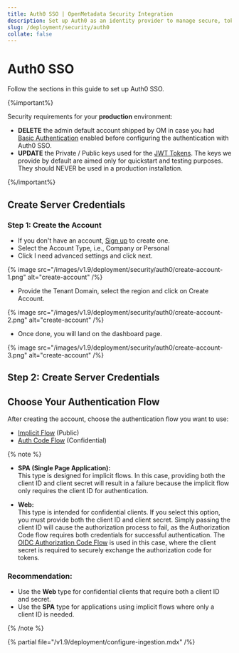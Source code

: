 ```yaml
---
title: Auth0 SSO | OpenMetadata Security Integration
description: Set up Auth0 as an identity provider to manage secure, token-based authentication across web apps, APIs, and user-facing services.
slug: /deployment/security/auth0
collate: false
---
```


# Auth0 SSO

Follow the sections in this guide to set up Auth0 SSO.

{%important%}

Security requirements for your **production** environment:
- **DELETE** the admin default account shipped by OM in case you had [Basic Authentication](/deployment/security/basic-auth)
  enabled before configuring the authentication with Auth0 SSO.
- **UPDATE** the Private / Public keys used for the [JWT Tokens](/deployment/security/enable-jwt-tokens). The keys we provide
  by default are aimed only for quickstart and testing purposes. They should NEVER be used in a production installation.

{%/important%}

## Create Server Credentials

### Step 1: Create the Account

- If you don't have an account, [Sign up](https://auth0.com/signup) to create one.
- Select the Account Type, i.e., Company or Personal
- Click I need advanced settings and click next.

{% image 
src="/images/v1.9/deployment/security/auth0/create-account-1.png" 
alt="create-account" /%}

- Provide the Tenant Domain, select the region and click on Create Account.

{% image 
src="/images/v1.9/deployment/security/auth0/create-account-2.png" 
alt="create-account" /%}

- Once done, you will land on the dashboard page.

{% image
src="/images/v1.9/deployment/security/auth0/create-account-3.png" 
alt="create-account" /%}

## Step 2: Create Server Credentials

## Choose Your Authentication Flow

After creating the account, choose the authentication flow you want to use:

- [Implicit Flow](/deployment/security/auth0/implicit-flow) (Public)
- [Auth Code Flow](/deployment/security/auth0/auth-code-flow) (Confidential)



{% note %}

- **SPA (Single Page Application):**  
  This type is designed for implicit flows. In this case, providing both the client ID and client secret will result in a failure because the implicit flow only requires the client ID for authentication.

- **Web:**  
  This type is intended for confidential clients. If you select this option, you must provide both the client ID and client secret. Simply passing the client ID will cause the authorization process to fail, as the Authorization Code flow requires both credentials for successful authentication.
  The [OIDC Authorization Code Flow](/deployment/security/oidc) is used in this case, where the client secret is required to securely exchange the authorization code for tokens.


### Recommendation:

- Use the **Web** type for confidential clients that require both a client ID and secret.
- Use the **SPA** type for applications using implicit flows where only a client ID is needed.

{% /note %}

{% partial file="/v1.9/deployment/configure-ingestion.mdx" /%}
